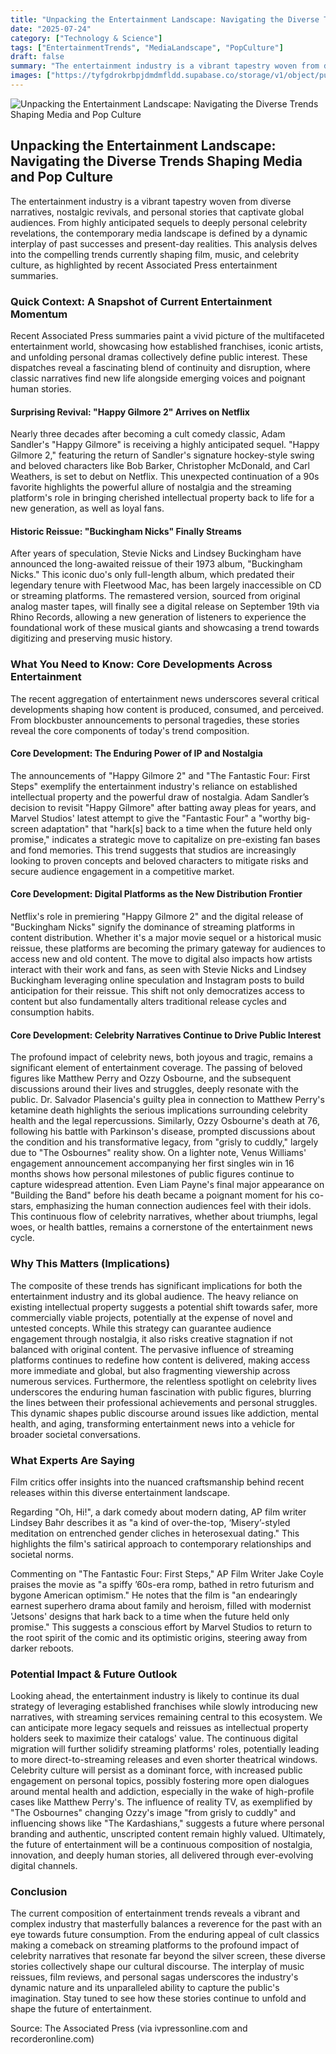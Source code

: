 ```yaml
---
title: "Unpacking the Entertainment Landscape: Navigating the Diverse Trends Shaping Media and Pop Culture"
date: "2025-07-24"
category: ["Technology & Science"]
tags: ["EntertainmentTrends", "MediaLandscape", "PopCulture"]
draft: false
summary: "The entertainment industry is a vibrant tapestry woven from diverse narratives, nostalgic revivals, and personal stories that captivate global audiences. From highly anticipated sequels to deeply personal celebrity revelations, the contemporary media landscape is defined by a dynamic interplay of past successes and present-day realities. This analysis delves into the compelling trends currently shaping film, music, and celebrity culture, as highlighted by recent Associated Press entertainment summaries."
images: ["https://tyfgdrokrbpjdmdmfldd.supabase.co/storage/v1/object/public/image/2025-07-24-00-04-08-758-04-00.jpg"]
---
```



![Unpacking the Entertainment Landscape: Navigating the Diverse Trends Shaping Media and Pop Culture](https://tyfgdrokrbpjdmdmfldd.supabase.co/storage/v1/object/public/image/2025-07-24-00-04-08-758-04-00.jpg)

## Unpacking the Entertainment Landscape: Navigating the Diverse Trends Shaping Media and Pop Culture

The entertainment industry is a vibrant tapestry woven from diverse narratives, nostalgic revivals, and personal stories that captivate global audiences. From highly anticipated sequels to deeply personal celebrity revelations, the contemporary media landscape is defined by a dynamic interplay of past successes and present-day realities. This analysis delves into the compelling trends currently shaping film, music, and celebrity culture, as highlighted by recent Associated Press entertainment summaries.

### Quick Context: A Snapshot of Current Entertainment Momentum

Recent Associated Press summaries paint a vivid picture of the multifaceted entertainment world, showcasing how established franchises, iconic artists, and unfolding personal dramas collectively define public interest. These dispatches reveal a fascinating blend of continuity and disruption, where classic narratives find new life alongside emerging voices and poignant human stories.

#### Surprising Revival: "Happy Gilmore 2" Arrives on Netflix

Nearly three decades after becoming a cult comedy classic, Adam Sandler's "Happy Gilmore" is receiving a highly anticipated sequel. "Happy Gilmore 2," featuring the return of Sandler's signature hockey-style swing and beloved characters like Bob Barker, Christopher McDonald, and Carl Weathers, is set to debut on Netflix. This unexpected continuation of a 90s favorite highlights the powerful allure of nostalgia and the streaming platform's role in bringing cherished intellectual property back to life for a new generation, as well as loyal fans.

#### Historic Reissue: "Buckingham Nicks" Finally Streams

After years of speculation, Stevie Nicks and Lindsey Buckingham have announced the long-awaited reissue of their 1973 album, "Buckingham Nicks." This iconic duo's only full-length album, which predated their legendary tenure with Fleetwood Mac, has been largely inaccessible on CD or streaming platforms. The remastered version, sourced from original analog master tapes, will finally see a digital release on September 19th via Rhino Records, allowing a new generation of listeners to experience the foundational work of these musical giants and showcasing a trend towards digitizing and preserving music history.

### What You Need to Know: Core Developments Across Entertainment

The recent aggregation of entertainment news underscores several critical developments shaping how content is produced, consumed, and perceived. From blockbuster announcements to personal tragedies, these stories reveal the core components of today's trend composition.

#### Core Development: The Enduring Power of IP and Nostalgia

The announcements of "Happy Gilmore 2" and "The Fantastic Four: First Steps" exemplify the entertainment industry's reliance on established intellectual property and the powerful draw of nostalgia. Adam Sandler’s decision to revisit "Happy Gilmore" after batting away pleas for years, and Marvel Studios' latest attempt to give the "Fantastic Four" a "worthy big-screen adaptation" that "hark[s] back to a time when the future held only promise," indicates a strategic move to capitalize on pre-existing fan bases and fond memories. This trend suggests that studios are increasingly looking to proven concepts and beloved characters to mitigate risks and secure audience engagement in a competitive market.

#### Core Development: Digital Platforms as the New Distribution Frontier

Netflix's role in premiering "Happy Gilmore 2" and the digital release of "Buckingham Nicks" signify the dominance of streaming platforms in content distribution. Whether it's a major movie sequel or a historical music reissue, these platforms are becoming the primary gateway for audiences to access new and old content. The move to digital also impacts how artists interact with their work and fans, as seen with Stevie Nicks and Lindsey Buckingham leveraging online speculation and Instagram posts to build anticipation for their reissue. This shift not only democratizes access to content but also fundamentally alters traditional release cycles and consumption habits.

#### Core Development: Celebrity Narratives Continue to Drive Public Interest

The profound impact of celebrity news, both joyous and tragic, remains a significant element of entertainment coverage. The passing of beloved figures like Matthew Perry and Ozzy Osbourne, and the subsequent discussions around their lives and struggles, deeply resonate with the public. Dr. Salvador Plasencia's guilty plea in connection to Matthew Perry's ketamine death highlights the serious implications surrounding celebrity health and the legal repercussions. Similarly, Ozzy Osbourne's death at 76, following his battle with Parkinson's disease, prompted discussions about the condition and his transformative legacy, from "grisly to cuddly," largely due to "The Osbournes" reality show. On a lighter note, Venus Williams' engagement announcement accompanying her first singles win in 16 months shows how personal milestones of public figures continue to capture widespread attention. Even Liam Payne's final major appearance on "Building the Band" before his death became a poignant moment for his co-stars, emphasizing the human connection audiences feel with their idols. This continuous flow of celebrity narratives, whether about triumphs, legal woes, or health battles, remains a cornerstone of the entertainment news cycle.

### Why This Matters (Implications)

The composite of these trends has significant implications for both the entertainment industry and its global audience. The heavy reliance on existing intellectual property suggests a potential shift towards safer, more commercially viable projects, potentially at the expense of novel and untested concepts. While this strategy can guarantee audience engagement through nostalgia, it also risks creative stagnation if not balanced with original content. The pervasive influence of streaming platforms continues to redefine how content is delivered, making access more immediate and global, but also fragmenting viewership across numerous services. Furthermore, the relentless spotlight on celebrity lives underscores the enduring human fascination with public figures, blurring the lines between their professional achievements and personal struggles. This dynamic shapes public discourse around issues like addiction, mental health, and aging, transforming entertainment news into a vehicle for broader societal conversations.

### What Experts Are Saying

Film critics offer insights into the nuanced craftsmanship behind recent releases within this diverse entertainment landscape.

Regarding "Oh, Hi!", a dark comedy about modern dating, AP film writer Lindsey Bahr describes it as "a kind of over-the-top, ‘Misery’-styled meditation on entrenched gender cliches in heterosexual dating." This highlights the film's satirical approach to contemporary relationships and societal norms.

Commenting on "The Fantastic Four: First Steps," AP Film Writer Jake Coyle praises the movie as "a spiffy ’60s-era romp, bathed in retro futurism and bygone American optimism." He notes that the film is "an endearingly earnest superhero drama about family and heroism, filled with modernist 'Jetsons' designs that hark back to a time when the future held only promise." This suggests a conscious effort by Marvel Studios to return to the root spirit of the comic and its optimistic origins, steering away from darker reboots.

### Potential Impact & Future Outlook

Looking ahead, the entertainment industry is likely to continue its dual strategy of leveraging established franchises while slowly introducing new narratives, with streaming services remaining central to this ecosystem. We can anticipate more legacy sequels and reissues as intellectual property holders seek to maximize their catalogs' value. The continuous digital migration will further solidify streaming platforms' roles, potentially leading to more direct-to-streaming releases and even shorter theatrical windows. Celebrity culture will persist as a dominant force, with increased public engagement on personal topics, possibly fostering more open dialogues around mental health and addiction, especially in the wake of high-profile cases like Matthew Perry's. The influence of reality TV, as exemplified by "The Osbournes" changing Ozzy's image "from grisly to cuddly" and influencing shows like "The Kardashians," suggests a future where personal branding and authentic, unscripted content remain highly valued. Ultimately, the future of entertainment will be a continuous composition of nostalgia, innovation, and deeply human stories, all delivered through ever-evolving digital channels.

### Conclusion

The current composition of entertainment trends reveals a vibrant and complex industry that masterfully balances a reverence for the past with an eye towards future consumption. From the enduring appeal of cult classics making a comeback on streaming platforms to the profound impact of celebrity narratives that resonate far beyond the silver screen, these diverse stories collectively shape our cultural discourse. The interplay of music reissues, film reviews, and personal sagas underscores the industry's dynamic nature and its unparalleled ability to capture the public's imagination. Stay tuned to see how these stories continue to unfold and shape the future of entertainment.

Source: The Associated Press (via ivpressonline.com and recorderonline.com)

